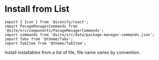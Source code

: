 ---
---

# Install from List

```mdx-code-block
import { Icon } from '@iconify/react';
import PacageManagerCommands from '@site/src/components/PacageManagerCommands';
import commands from '@site/src/data/package-manager-commands.json';
import Tabs from '@theme/Tabs';
import TabItem from '@theme/TabItem';
```

Install installables from a list of file, file name varies by convention.

<PacageManagerCommands commands={commands.install_list} />
